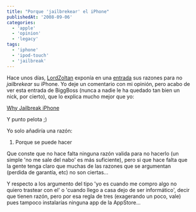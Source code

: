 ```yaml
---
title: "Porque 'jailbrekear' el iPhone"
publishedAt: '2008-09-06'
categories:
  - 'apple'
  - 'opinion'
  - 'legacy'
tags:
  - 'iphone'
  - 'ipod-touch'
  - 'jailbreak'
---
```


Hace unos días, [LordZoltan](http://lordzoltan.gafapasta.com/) exponía en una [entrada](http://lordzoltan.gafapasta.com/?p=728) sus razones para no _jailbrekear_ su iPhone. Yo deje un comentario con mi opinión, pero acabo de ver esta entrada de BiggBoss (nunca a nadie le ha quedado tan bien un nick, por cierto), que lo explica mucho mejor que yo:

[Why Jailbreak iPhone](http://sleepers.net/news/2008/09/06/why-jailbreak-iphone/)

Y punto pelota ;)

Yo solo añadiría una razón:

1.  Porque se puede hacer

Que conste que no hace falta ninguna razón valida para no hacerlo (un simple 'no me sale del nabo' es más suficiente), pero si que hace falta que la gente tenga claro que muchas de las razones que se argumentan (perdida de garantía, etc) no son ciertas...

Y respecto a los argumento del tipo 'yo es cuando me compro algo no quiero trastear con el' o 'cuando llego a casa dejo de ser informático', decir que tienen razón, pero por esa regla de tres (exagerando un poco, vale) pues tampoco instalarías ninguna app de la AppStore...
